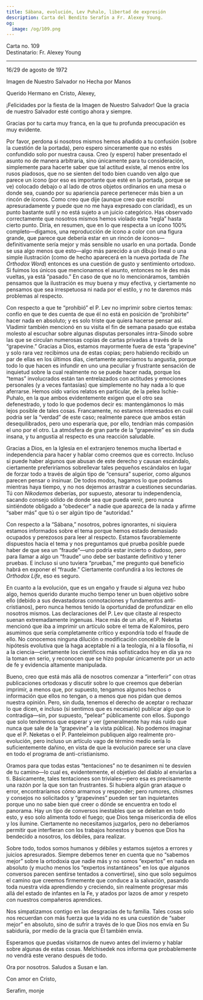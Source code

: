 ```yaml
---
title: Sábana, evolución, Lev Puhalo, libertad de expresión
description: Carta del Bendito Serafín a Fr. Alexey Young.
og:
  image: /og/109.png
---
```


<div style={{textAlign:'right', fontFamily:'monospace'}}>Carta no. 109</div>
<div style={{textAlign:'left', fontFamily:'monospace'}}>Destinatario: Fr. Alexey Young</div>

---

16/29 de agosto de 1972

Imagen de Nuestro Salvador no Hecha por Manos

Querido Hermano en Cristo, Alexey,

¡Felicidades por la fiesta de la Imagen de Nuestro Salvador! Que la gracia de nuestro Salvador esté contigo ahora y siempre.

Gracias por tu carta muy franca, en la que tu profunda preocupación es muy evidente.

Por favor, perdona si nosotros mismos hemos añadido a tu confusión (sobre la cuestión de la portada), pero espero sinceramente que no estés confundido solo por nuestra causa. Creo (y espero) haber presentado el asunto no de manera arbitraria, sino únicamente para tu consideración, simplemente para hacerte saber que tal actitud existe, al menos entre los rusos piadosos, que no se sienten del todo bien cuando ven algo que parece un ícono (por eso es importante que esté en la portada, porque se ve) colocado debajo o al lado de otros objetos ordinarios en una mesa o donde sea, cuando por su apariencia parece pertenecer más bien a un rincón de íconos. Como creo que dije (aunque creo que escribí apresuradamente y puede que no me haya expresado con claridad), es un punto bastante sutil y no está sujeto a un juicio categórico. Has observado correctamente que nosotros mismos hemos violado esta “regla” hasta cierto punto. Diría, en resumen, que en lo que respecta a un ícono 100% completo—digamos, una reproducción de ícono a color con una figura grande, que parece que debería estar en un rincón de íconos—definitivamente sería mejor y más sensible no usarlo en una portada. Donde se usa algo menos que esto—algo más parecido a un dibujo lineal o una simple ilustración (como de hecho aparecerá en la nueva portada de *The Orthodox Word*) entonces es una cuestión de gusto y sentimiento ortodoxo. Si fuimos los únicos que mencionamos el asunto, entonces no le des más vueltas, ya está “pasado.” En caso de que no lo mencionáramos, también pensamos que la ilustración es muy buena y muy efectiva, y ciertamente no pensamos que sea irrespetuosa ni nada por el estilo, y no te daremos más problemas al respecto.

Con respecto a que te “prohibió” el P. Lev no imprimir sobre ciertos temas: confío en que te des cuenta de que él no está en posición de “prohibirte” hacer nada en absoluto; y es solo triste que quiera hacerse pensar así. Vladimir también mencionó en su visita el fin de semana pasado que estaba molesto al escuchar sobre algunas disputas personales intra-Sínodo sobre las que se circulan numerosas copias de cartas privadas a través de la “grapevine.” Gracias a Dios, estamos mayormente fuera de esta “grapevine” y solo rara vez recibimos una de estas copias; pero habiendo recibido un par de ellas en los últimos días, ciertamente apreciamos tu angustia, porque todo lo que hacen es infundir en uno una peculiar y frustrante sensación de inquietud sobre la cual realmente no se puede hacer nada, porque los “temas” involucrados están tan entrelazados con actitudes y emociones personales (y a veces fantasías) que simplemente no hay nada a lo que aferrarse. Hemos oído varios relatos en particular, de la pelea Ischie-Puhalo, en la que ambos evidentemente exigen que el otro sea defenestrado, y todo lo que podemos decir es: mantengámonos lo más lejos posible de tales cosas. Francamente, no estamos interesados en cuál podría ser la “verdad” de este caso; realmente parece que ambos están desequilibrados, pero uno esperaría que, por ello, tendrían más compasión el uno por el otro. La atmósfera de gran parte de la “grapevine” es sin duda insana, y tu angustia al respecto es una reacción saludable.

Gracias a Dios, en la Iglesia en el extranjero tenemos mucha libertad e independencia para hacer y hablar como creemos que es correcto. Incluso si puede haber algunos que abusan de este derecho y causan escándalo, ciertamente preferiríamos sobrellevar tales pequeños escándalos en lugar de forzar todo a través de algún tipo de “censura” superior, como algunos parecen pensar o insinuar. De todos modos, hagamos lo que podamos mientras haya tiempo, y no nos dejemos arrastrar a cuestiones secundarias. Tú con *Nikodemos* deberías, por supuesto, atesorar tu independencia, sacando consejo sólido de donde sea que pueda venir, pero nunca sintiéndote obligado a “obedecer” a nadie que aparezca de la nada y afirme “saber más” que tú o ser algún tipo de “autoridad.”

Con respecto a la “Sábana,” nosotros, pobres ignorantes, ni siquiera estamos informados sobre el tema porque hemos estado demasiado ocupados y perezosos para leer al respecto. Estamos favorablemente dispuestos hacia el tema y nos preguntamos qué prueba posible puede haber de que sea un “fraude”—uno podría estar incierto o dudoso, pero para llamar a algo un “fraude” uno debe ser bastante definitivo y tener pruebas. E incluso si uno tuviera “pruebas,” me pregunto qué beneficio habrá en exponer el “fraude.” Ciertamente confundirá a los lectores de *Orthodox Life*, eso es seguro.

En cuanto a la evolución, que es un engaño y fraude si alguna vez hubo algo, hemos querido durante mucho tiempo tener un buen objetivo sobre ello (debido a sus devastadoras connotaciones y fundamentos anti-cristianos), pero nunca hemos tenido la oportunidad de profundizar en ello nosotros mismos. Las declaraciones del P. Lev que citaste al respecto suenan extremadamente ingenuas. Hace más de un año, el P. Neketas mencionó que iba a imprimir un artículo sobre el tema de Kalomiros, pero asumimos que sería completamente crítico y expondría todo el fraude de ello. No conocemos ninguna dilución o modificación concebible de la hipótesis evolutiva que la haga aceptable ni a la teología, ni a la filosofía, ni a la ciencia—ciertamente los científicos más sofisticados hoy en día ya no la toman en serio, y reconocen que se hizo popular únicamente por un acto de fe y evidencia altamente manipulada.

Bueno, creo que está más allá de nosotros comenzar a “interferir” con otras publicaciones ortodoxas y discutir sobre lo que creemos que deberían imprimir, a menos que, por supuesto, tengamos algunos hechos o información que ellos no tengan, o a menos que nos pidan que demos nuestra opinión. Pero, sin duda, tenemos el derecho de aceptar o rechazar lo que dicen, e incluso (si sentimos que es necesario) publicar algo que lo contradiga—sin, por supuesto, “pelear” públicamente con ellos. Supongo que solo tendremos que esperar y ver (generalmente hay más ruido que nunca que sale de la “grapevine” a la vista pública). No podemos imaginar que el P. Neketas o el P. Panteleimon publiquen algo realmente pro-evolución, pero incluso un artículo vago de término medio sería lo suficientemente dañino, en vista de que la evolución parece ser una clave en todo el programa de anti-cristianismo.

Oramos para que todas estas “tentaciones” no te desanimen ni te desvíen de tu camino—lo cual es, evidentemente, el objetivo del diablo al enviarlas a ti. Básicamente, tales tentaciones son triviales—pero esa es precisamente una razón por la que son tan frustrantes. Si hubiera algún gran ataque o error, encontraríamos cómo armarnos y responder; pero rumores, chismes y consejos no solicitados y “grapevines” pueden ser tan inquietantes porque uno no sabe bien qué creer o dónde se encuentra en todo el panorama. Hay un tipo de conversos inestables que se deleitan en todo esto, y eso solo alimenta todo el fuego; que Dios tenga misericordia de ellos y los ilumine. Ciertamente no necesitamos juzgarlos, pero no deberíamos permitir que interfieran con los trabajos honestos y buenos que Dios ha bendecido a nosotros, los débiles, para realizar.

Sobre todo, todos somos humanos y débiles y estamos sujetos a errores y juicios apresurados. Siempre debemos tener en cuenta que no “sabemos mejor” sobre la ortodoxia que nadie más y no somos “expertos” en nada en absoluto (y mucho menos los “expertos instantáneos” en los que algunos conversos parecen sentirse tentados a convertirse), sino que solo seguimos el camino que creemos firmemente que conduce a la salvación, pasando toda nuestra vida aprendiendo y creciendo, sin realmente progresar más allá del estado de infantes en la Fe, y atados por lazos de amor y respeto con nuestros compañeros aprendices.

Nos simpatizamos contigo en las desgracias de tu familia. Tales cosas solo nos recuerdan con más fuerza que la vida no es una cuestión de “saber mejor” en absoluto, sino de sufrir a través de lo que Dios nos envía en Su sabiduría, por medio de la gracia que Él también envía.

Esperamos que puedas visitarnos de nuevo antes del invierno y hablar sobre algunas de estas cosas. Melchisedek nos informa que probablemente no vendrá este verano después de todo.

Ora por nosotros. Saludos a Susan e Ian.

Con amor en Cristo,

Serafim, monje